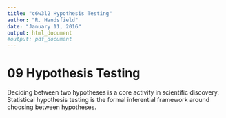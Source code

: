 ```yaml
---
title: "c6w3l2 Hypothesis Testing"
author: "R. Handsfield"
date: "January 11, 2016"
output: html_document
#output: pdf_document
---
```


# 09 Hypothesis Testing

Deciding between two hypotheses is a core activity in scientific discovery. Statistical hypothesis testing is the formal inferential framework around choosing between hypotheses.







